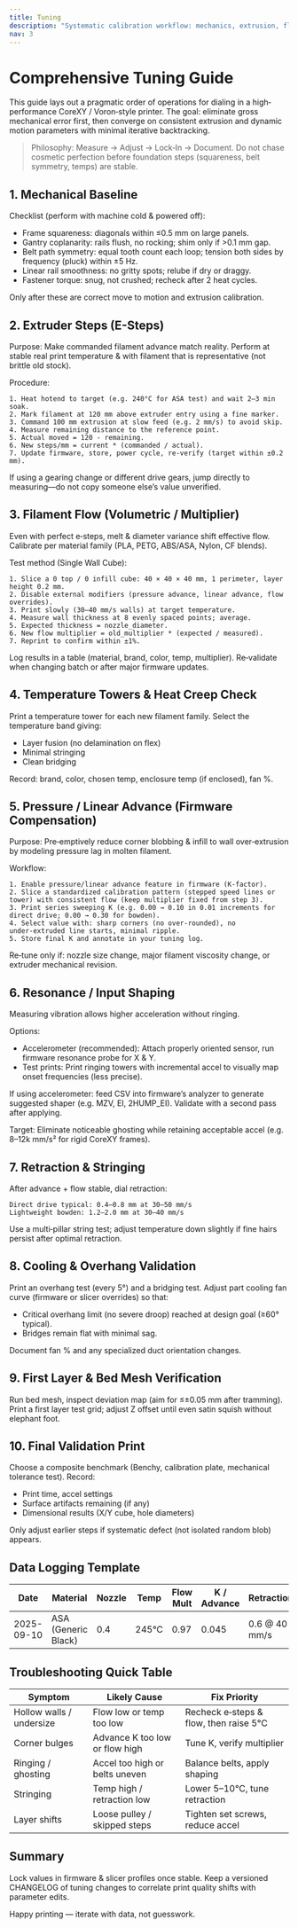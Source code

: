 ```yaml
---
title: Tuning
description: "Systematic calibration workflow: mechanics, extrusion, flow, linear advance, resonance, temperatures, and quality validation."
nav: 3
---
```


# Comprehensive Tuning Guide

This guide lays out a pragmatic order of operations for dialing in a high‐performance CoreXY / Voron‑style printer. The goal: eliminate gross mechanical error first, then converge on consistent extrusion and dynamic motion parameters with minimal iterative backtracking.

> Philosophy: Measure → Adjust → Lock‑In → Document. Do not chase cosmetic perfection before foundation steps (squareness, belt symmetry, temps) are stable.

## 1. Mechanical Baseline

Checklist (perform with machine cold & powered off):

- Frame squareness: diagonals within ≤0.5 mm on large panels.
- Gantry coplanarity: rails flush, no rocking; shim only if >0.1 mm gap.
- Belt path symmetry: equal tooth count each loop; tension both sides by frequency (pluck) within ±5 Hz.
- Linear rail smoothness: no gritty spots; relube if dry or draggy.
- Fastener torque: snug, not crushed; recheck after 2 heat cycles.

Only after these are correct move to motion and extrusion calibration.

## 2. Extruder Steps (E-Steps)

Purpose: Make commanded filament advance match reality. Perform at stable real print temperature & with filament that is representative (not brittle old stock).

Procedure:

```text
1. Heat hotend to target (e.g. 240°C for ASA test) and wait 2–3 min soak.
2. Mark filament at 120 mm above extruder entry using a fine marker.
3. Command 100 mm extrusion at slow feed (e.g. 2 mm/s) to avoid skip.
4. Measure remaining distance to the reference point.
5. Actual moved = 120 - remaining.
6. New steps/mm = current * (commanded / actual).
7. Update firmware, store, power cycle, re‑verify (target within ±0.2 mm).
```

If using a gearing change or different drive gears, jump directly to measuring—do not copy someone else’s value unverified.

## 3. Filament Flow (Volumetric / Multiplier)

Even with perfect e‑steps, melt & diameter variance shift effective flow. Calibrate per material family (PLA, PETG, ABS/ASA, Nylon, CF blends).

Test method (Single Wall Cube):

```text
1. Slice a 0 top / 0 infill cube: 40 × 40 × 40 mm, 1 perimeter, layer height 0.2 mm.
2. Disable external modifiers (pressure advance, linear advance, flow overrides).
3. Print slowly (30–40 mm/s walls) at target temperature.
4. Measure wall thickness at 8 evenly spaced points; average.
5. Expected thickness = nozzle_diameter.
6. New flow multiplier = old_multiplier * (expected / measured).
7. Reprint to confirm within ±1%.
```

Log results in a table (material, brand, color, temp, multiplier). Re‑validate when changing batch or after major firmware updates.

## 4. Temperature Towers & Heat Creep Check

Print a temperature tower for each new filament family. Select the temperature band giving:

- Layer fusion (no delamination on flex)
- Minimal stringing
- Clean bridging

Record: brand, color, chosen temp, enclosure temp (if enclosed), fan %.

## 5. Pressure / Linear Advance (Firmware Compensation)

Purpose: Pre‑emptively reduce corner blobbing & infill to wall over‑extrusion by modeling pressure lag in molten filament.

Workflow:

```text
1. Enable pressure/linear advance feature in firmware (K-factor).
2. Slice a standardized calibration pattern (stepped speed lines or tower) with consistent flow (keep multiplier fixed from step 3).
3. Print series sweeping K (e.g. 0.00 → 0.10 in 0.01 increments for direct drive; 0.00 → 0.30 for bowden).
4. Select value with: sharp corners (no over-rounded), no under‑extruded line starts, minimal ripple.
5. Store final K and annotate in your tuning log.
```

Re‑tune only if: nozzle size change, major filament viscosity change, or extruder mechanical revision.

## 6. Resonance / Input Shaping

Measuring vibration allows higher acceleration without ringing.

Options:

- Accelerometer (recommended): Attach properly oriented sensor, run firmware resonance probe for X & Y.
- Test prints: Print ringing towers with incremental accel to visually map onset frequencies (less precise).

If using accelerometer: feed CSV into firmware’s analyzer to generate suggested shaper (e.g. MZV, EI, 2HUMP_EI). Validate with a second pass after applying.

Target: Eliminate noticeable ghosting while retaining acceptable accel (e.g. 8–12k mm/s² for rigid CoreXY frames).

## 7. Retraction & Stringing

After advance + flow stable, dial retraction:

```text
Direct drive typical: 0.4–0.8 mm at 30–50 mm/s
Lightweight bowden: 1.2–2.0 mm at 30–40 mm/s
```

Use a multi‑pillar string test; adjust temperature down slightly if fine hairs persist after optimal retraction.

## 8. Cooling & Overhang Validation

Print an overhang test (every 5°) and a bridging test. Adjust part cooling fan curve (firmware or slicer overrides) so that:

- Critical overhang limit (no severe droop) reached at design goal (≥60° typical).
- Bridges remain flat with minimal sag.

Document fan % and any specialized duct orientation changes.

## 9. First Layer & Bed Mesh Verification

Run bed mesh, inspect deviation map (aim for ≤±0.05 mm after tramming). Print a first layer test grid; adjust Z offset until even satin squish without elephant foot.

## 10. Final Validation Print

Choose a composite benchmark (Benchy, calibration plate, mechanical tolerance test). Record:

- Print time, accel settings
- Surface artifacts remaining (if any)
- Dimensional results (X/Y cube, hole diameters)

Only adjust earlier steps if systematic defect (not isolated random blob) appears.

## Data Logging Template

| Date | Material | Nozzle | Temp | Flow Mult | K / Advance | Retraction | Accel (X/Y) | Shaper | Notes |
|------|----------|--------|------|-----------|-------------|------------|------------|--------|-------|
| 2025-09-10 | ASA (Generic Black) | 0.4 | 245°C | 0.97 | 0.045 | 0.6 @ 40 mm/s | 10000 | MZV | Baseline |

## Troubleshooting Quick Table

| Symptom | Likely Cause | Fix Priority |
|---------|--------------|--------------|
| Hollow walls / undersize | Flow low or temp too low | Recheck e‑steps & flow, then raise 5°C |
| Corner bulges | Advance K too low or flow high | Tune K, verify multiplier |
| Ringing / ghosting | Accel too high or belts uneven | Balance belts, apply shaping |
| Stringing | Temp high / retraction low | Lower 5–10°C, tune retraction |
| Layer shifts | Loose pulley / skipped steps | Tighten set screws, reduce accel |

## Summary

Lock values in firmware & slicer profiles once stable. Keep a versioned CHANGELOG of tuning changes to correlate print quality shifts with parameter edits.

Happy printing — iterate with data, not guesswork.
